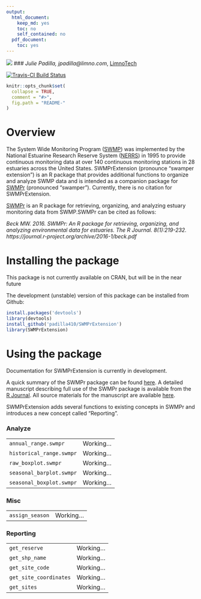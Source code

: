 ```yaml
---
output:
  html_document:
    keep_md: yes
    toc: no
    self_contained: no
  pdf_document:
    toc: yes
---
```


![](swmpr_logo.png)
### *Julie Padilla, jpadilla@limno.com*, [LimnoTech](www.limno.com)

[![Travis-CI Build Status](https://travis-ci.org/padilla410/SWMPrExtension.svg?branch=master)](https://travis-ci.org/padilla410/SWMPrExtension)

<!-- README.md is generated from README.Rmd. Please edit that file -->

```r
knitr::opts_chunk$set(
  collapse = TRUE,
  comment = "#>",
  fig.path = "README-"
)
```

# Overview 

The System Wide Monitoring Program ([SWMP](http://nerrs.noaa.gov/RCDefault.aspx?ID=18)) was implemented by the National Estuarine Research Reserve System ([NERRS](http://nerrs.noaa.gov/)) in 1995 to provide continuous monitoring data at over 140 continuous monitoring stations in 28 estuaries across the United States.  SWMPrExtension (pronounce "swamper extension") is an R package that provides additional functions to organize and analyze SWMP data and is intended as a companion package for [SWMPr](https://github.com/fawda123/SWMPr) (pronounced "swamper"). Currently, there is no citation for SWMPrExtension.

[SWMPr](https://github.com/fawda123/SWMPr) is an R package for retrieving, organizing, and analyzing estuary monitoring data from SWMP.SWMPr can be cited as follows:

*Beck MW. 2016. SWMPr: An R package for retrieving, organizing, and analyzing environmental data for estuaries.  The R Journal. 8(1):219-232. https://journal.r-project.org/archive/2016-1/beck.pdf*

# Installing the package

This package is not currently available on CRAN, but will be in the near future

The development (unstable) version of this package can be installed from Github:

```r
install.packages('devtools')
library(devtools)
install_github('padilla410/SWMPrExtension')
library(SWMPrExtension)
```

# Using the package

Documentation for SWMPrExtension is currently in development.

A quick summary of the SWMPr package can be found [here](https://github.com/fawda123/SWMPr). A detailed manuscript describing full use of the SWMPr package is available from the [R Journal](https://journal.r-project.org/archive/accepted/beck.pdf). All source materials for the manuscript are available [here](https://github.com/fawda123/swmpr_manu).

SWMPrExtension adds several functions to existing concepts in SWMPr and introduces a new concept called "Reporting".

<h3>Analyze</h3>
<table>
<tr><td><code>annual_range.swmpr</code></td><td>Working...</td></tr>
<tr><td><code>historical_range.swmpr</code></td><td>Working...</td></tr>
<tr><td><code>raw_boxplot.swmpr</code></td><td>Working...</td></tr>
<tr><td><code>seasonal_barplot.swmpr</code></td><td>Working...</td></tr>
<tr><td><code>seasonal_boxplot.swmpr</code></td><td>Working...</td></tr>
</table>

<h3>Misc</h3>
<table>
<tr><td><code>assign_season</code></td><td>Working...</td></tr>
</table>

<h3>Reporting</h3>
<table>
<tr><td><code>get_reserve</code></td><td>Working...</td></tr>
<tr><td><code>get_shp_name</code></td><td>Working...</td></tr>
<tr><td><code>get_site_code</code></td><td>Working...</td></tr>
<tr><td><code>get_site_coordinates</code></td><td>Working...</td></tr>
<tr><td><code>get_sites</code></td><td>Working...</td></tr>
</table>
